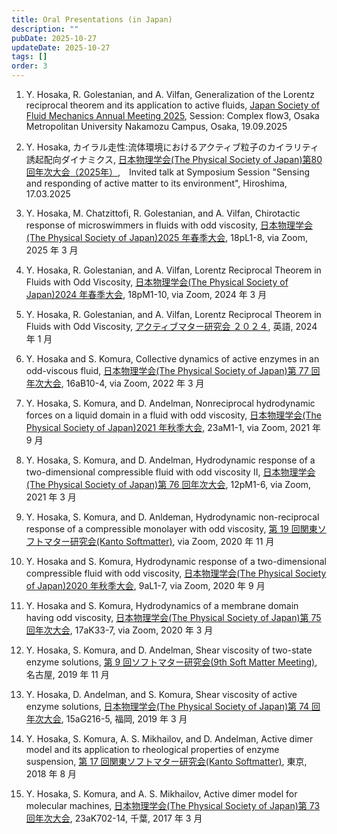 ```yaml
---
title: Oral Presentations (in Japan)
description: ""
pubDate: 2025-10-27
updateDate: 2025-10-27
tags: []
order: 3
---
```


1. Y. Hosaka, R. Golestanian, and A. Vilfan,
   Generalization of the Lorentz reciprocal theorem and its application to active fluids,
   [Japan Society of Fluid Mechanics Annual Meeting 2025](https://pub.confit.atlas.jp/en/event/nagare2025/presentation/3-35), Session: Complex flow3, Osaka Metropolitan University Nakamozu Campus, Osaka, 19.09.2025

1. Y. Hosaka,
   カイラル走性:流体環境におけるアクティブ粒子のカイラリティ誘起配向ダイナミクス,
   [日本物理学会(The Physical Society of Japan)第80回年次大会（2025年）](https://onsite.gakkai-web.net/jps/jps_e/2025aue/data/html/program12.html#j17pSK110),　Invited talk at Symposium Session "Sensing and responding of active matter to its environment", Hiroshima, 17.03.2025

1. Y. Hosaka, M. Chatzittofi, R. Golestanian, and A. Vilfan,
   Chirotactic response of microswimmers in fluids with odd viscosity,
   [日本物理学会(The Physical Society of Japan)2025 年春季大会](https://onsite.gakkai-web.net/jps/jps_search/2025sp/data2/html/program11.html#j18pL1), 18pL1-8, via Zoom, 2025 年 3 月

1. Y. Hosaka, R. Golestanian, and A. Vilfan,
   Lorentz Reciprocal Theorem in Fluids with Odd Viscosity,
   [日本物理学会(The Physical Society of Japan)2024 年春季大会](https://onsite.gakkai-web.net/jps/jps_search/2024sp/data2/html/program11.html#j18pM1), 18pM1-10, via Zoom, 2024 年 3 月

1. Y. Hosaka, R. Golestanian, and A. Vilfan,
   Lorentz Reciprocal Theorem in Fluids with Odd Viscosity,
   [アクティブマター研究会 ２０２４](https://sites.google.com/view/activematter2024), 英語, 2024 年 1 月

1. Y. Hosaka and S. Komura,
   Collective dynamics of active enzymes in an odd-viscous fluid,
   [日本物理学会(The Physical Society of Japan)第 77 回年次大会](https://onsite.gakkai-web.net/jps/jps_search/2022sp/data2/html/program12.html#j16aB10), 16aB10-4, via Zoom, 2022 年 3 月

1. Y. Hosaka, S. Komura, and D. Andelman,
   Nonreciprocal hydrodynamic forces on a liquid domain in a fluid with odd viscosity,
   [日本物理学会(The Physical Society of Japan)2021 年秋季大会](https://w4.gakkai-web.net/jps_search/2021au/data/html/program12.html#j23aM1), 23aM1-1, via Zoom, 2021 年 9 月

1. Y. Hosaka, S. Komura, and D. Andelman,
   Hydrodynamic response of a two-dimensional compressible fluid with odd viscosity II,
   [日本物理学会(The Physical Society of Japan)第 76 回年次大会](https://w4.gakkai-web.net/jps_search/2021sp/data/html/program12.html#j12pM1), 12pM1-6, via Zoom, 2021 年 3 月

1. Y. Hosaka, S. Komura, and D. Anldeman,
   Hydrodynamic non-reciprocal response of a compressible monolayer with odd viscosity,
   [第 19 回関東ソフトマター研究会(Kanto Softmatter)](https://noguchi.issp.u-tokyo.ac.jp/ks/ks2020.html), via Zoom, 2020 年 11 月

1. Y. Hosaka and S. Komura,
   Hydrodynamic response of a two-dimensional compressible fluid with odd viscosity,
   [日本物理学会(The Physical Society of Japan)2020 年秋季大会](https://w4.gakkai-web.net/jps_search/2020au/data/html/program12.html#j9aL1), 9aL1-7, via Zoom, 2020 年 9 月

1. Y. Hosaka and S. Komura,
   Hydrodynamics of a membrane domain having odd viscosity,
   [日本物理学会(The Physical Society of Japan)第 75 回年次大会](https://w4.gakkai-web.net/jps_search/2020sp/data/html/program12.html#j17aK33), 17aK33-7, via Zoom, 2020 年 3 月

1. Y. Hosaka, S. Komura, and D. Andelman,
   Shear viscosity of two-state enzyme solutions,
   [第 9 回ソフトマター研究会(9th Soft Matter Meeting)](http://softmatter.xsrv.jp/event/meeting09_program.html), 名古屋, 2019 年 11 月

1. Y. Hosaka, D. Andelman, and S. Komura,
   Shear viscosity of active enzyme solutions,
   [日本物理学会(The Physical Society of Japan)第 74 回年次大会](https://w4.gakkai-web.net/jps_search/2019sp/data/html/program12.html#j15aG216), 15aG216-5, 福岡, 2019 年 3 月

1. Y. Hosaka, S. Komura, A. S. Mikhailov, and D. Andelman,
   Active dimer model and its application to rheological properties of enzyme suspension,
   [第 17 回関東ソフトマター研究会(Kanto Softmatter)](https://noguchi.issp.u-tokyo.ac.jp/ks/ks2018.html), 東京, 2018 年 8 月

1. Y. Hosaka, S. Komura, and A. S. Mikhailov,
   Active dimer model for molecular machines,
   [日本物理学会(The Physical Society of Japan)第 73 回年次大会](http://w4.gakkai-web.net/jps_search/2018sp/data/html/program12.html), 23aK702-14, 千葉, 2017 年 3 月
